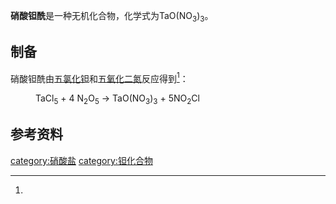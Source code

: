 {{chembox
| Reference = 
| Name = 硝酸钽酰
| ImageFile = 
| ImageSize = 
| IUPACName = 
| OtherNames =
| Section1 = {{Chembox Identifiers
| CASNo = 100802-42-4
| CASNo_Ref = {{cascite|correct|CAS}}
  }}
| Section2 = {{Chembox Properties
| Formula = TaO(NO<sub>3</sub>)<sub>3</sub>
| MolarMass = 
| Appearance = 固体<ref name=wc8>《无机化学丛书》.第八卷 钛分族 钒分族 铬分族. P<sub>363~354</sub>. (2)硝酸盐</ref>
| Density = 
| MeltingPt = 50℃（分解）
| BoilingPt = 
| Solubility = 
 }}
| Section3 = {{Chembox Hazards
| EUClass = 
| RPhases = 
| SPhases = 
| Autoignition = }}
}}

'''硝酸钽酰'''是一种无机化合物，化学式为TaO(NO<sub>3</sub>)<sub>3</sub>。
==制备==
硝酸钽酰由[[五氯化钽|五氯化钽]]和[[五氧化二氮|五氧化二氮]]反应得到<ref name=wc8 />：
: TaCl<sub>5</sub> + 4 N<sub>2</sub>O<sub>5</sub> → TaO(NO<sub>3</sub>)<sub>3</sub> + 5NO<sub>2</sub>Cl

==参考资料==
{{reflist}}

{{钽化合物}}
{{硝酸盐}}

[[category:硝酸盐|category:硝酸盐]]
[[category:钽化合物|category:钽化合物]]
